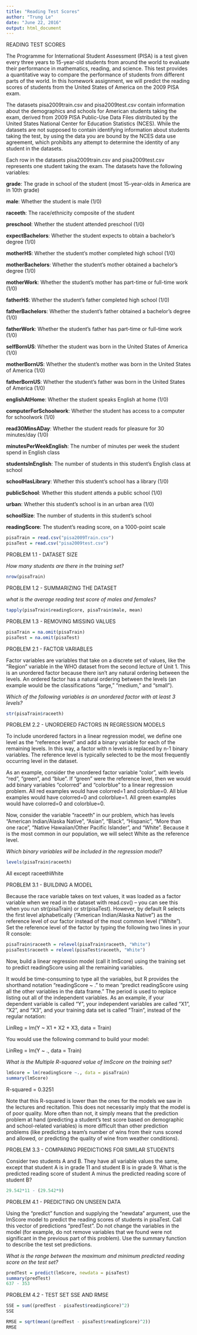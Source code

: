```yaml
---
title: "Reading Test Scores"
author: "Trung Le"
date: "June 22, 2016"
output: html_document
---
```


READING TEST SCORES

The Programme for International Student Assessment (PISA) is a test given every three years to 15-year-old students from around the world to evaluate their performance in mathematics, reading, and science. This test provides a quantitative way to compare the performance of students from different parts of the world. In this homework assignment, we will predict the reading scores of students from the United States of America on the 2009 PISA exam.

The datasets pisa2009train.csv and pisa2009test.csv contain information about the demographics and schools for American students taking the exam, derived from 2009 PISA Public-Use Data Files distributed by the United States National Center for Education Statistics (NCES). While the datasets are not supposed to contain identifying information about students taking the test, by using the data you are bound by the NCES data use agreement, which prohibits any attempt to determine the identity of any student in the datasets.

Each row in the datasets pisa2009train.csv and pisa2009test.csv represents one student taking the exam. The datasets have the following variables:

**grade**: The grade in school of the student (most 15-year-olds in America are in 10th grade)

**male**: Whether the student is male (1/0)

**raceeth**: The race/ethnicity composite of the student

**preschool**: Whether the student attended preschool (1/0)

**expectBachelors**: Whether the student expects to obtain a bachelor's degree (1/0)

**motherHS**: Whether the student's mother completed high school (1/0)

**motherBachelors**: Whether the student's mother obtained a bachelor's degree (1/0)

**motherWork**: Whether the student's mother has part-time or full-time work (1/0)

**fatherHS**: Whether the student's father completed high school (1/0)

**fatherBachelors**: Whether the student's father obtained a bachelor's degree (1/0)

**fatherWork**: Whether the student's father has part-time or full-time work (1/0)

**selfBornUS**: Whether the student was born in the United States of America (1/0)

**motherBornUS**: Whether the student's mother was born in the United States of America (1/0)

**fatherBornUS**: Whether the student's father was born in the United States of America (1/0)

**englishAtHome**: Whether the student speaks English at home (1/0)

**computerForSchoolwork**: Whether the student has access to a computer for schoolwork (1/0)

**read30MinsADay**: Whether the student reads for pleasure for 30 minutes/day (1/0)

**minutesPerWeekEnglish**: The number of minutes per week the student spend in English class

**studentsInEnglish**: The number of students in this student's English class at school

**schoolHasLibrary**: Whether this student's school has a library (1/0)

**publicSchool**: Whether this student attends a public school (1/0)

**urban**: Whether this student's school is in an urban area (1/0)

**schoolSize**: The number of students in this student's school

**readingScore**: The student's reading score, on a 1000-point scale

```r
pisaTrain = read.csv("pisa2009Train.csv")
pisaTest = read.csv("pisa2009test.csv")
```

PROBLEM 1.1 - DATASET SIZE

 *How many students are there in the training set?*
 
```r
nrow(pisaTrain)
```

PROBLEM 1.2 - SUMMARIZING THE DATASET 

*what is the average reading test score of males and females?*

```r
tapply(pisaTrain$readingScore, pisaTrain$male, mean)
```

PROBLEM 1.3 - REMOVING MISSING VALUES

```r
pisaTrain = na.omit(pisaTrain)
pisaTest = na.omit(pisaTest)
```

PROBLEM 2.1 - FACTOR VARIABLES

Factor variables are variables that take on a discrete set of values, like the "Region" variable in the WHO dataset from the second lecture of Unit 1. This is an unordered factor because there isn't any natural ordering between the levels. An ordered factor has a natural ordering between the levels (an example would be the classifications "large," "medium," and "small").

*Which of the following variables is an unordered factor with at least 3 levels?*
```r
str(pisaTrain$raceeth)
```

PROBLEM 2.2 - UNORDERED FACTORS IN REGRESSION MODELS

To include unordered factors in a linear regression model, we define one level as the "reference level" and add a binary variable for each of the remaining levels. In this way, a factor with n levels is replaced by n-1 binary variables. The reference level is typically selected to be the most frequently occurring level in the dataset.

As an example, consider the unordered factor variable "color", with levels "red", "green", and "blue". If "green" were the reference level, then we would add binary variables "colorred" and "colorblue" to a linear regression problem. All red examples would have colorred=1 and colorblue=0. All blue examples would have colorred=0 and colorblue=1. All green examples would have colorred=0 and colorblue=0.

Now, consider the variable "raceeth" in our problem, which has levels "American Indian/Alaska Native", "Asian", "Black", "Hispanic", "More than one race", "Native Hawaiian/Other Pacific Islander", and "White". Because it is the most common in our population, we will select White as the reference level.

*Which binary variables will be included in the regression model?*

```r
levels(pisaTrain$raceeth)
```
 All except raceethWhite

PROBLEM 3.1 - BUILDING A MODEL

Because the race variable takes on text values, it was loaded as a factor variable when we read in the dataset with read.csv() -- you can see this when you run str(pisaTrain) or str(pisaTest). However, by default R selects the first level alphabetically ("American Indian/Alaska Native") as the reference level of our factor instead of the most common level ("White"). Set the reference level of the factor by typing the following two lines in your R console:

```r
pisaTrain$raceeth = relevel(pisaTrain$raceeth, "White")
pisaTest$raceeth = relevel(pisaTest$raceeth, "White")
```
Now, build a linear regression model (call it lmScore) using the training set to predict readingScore using all the remaining variables.

It would be time-consuming to type all the variables, but R provides the shorthand notation "readingScore ~ ." to mean "predict readingScore using all the other variables in the data frame." The period is used to replace listing out all of the independent variables. As an example, if your dependent variable is called "Y", your independent variables are called "X1", "X2", and "X3", and your training data set is called "Train", instead of the regular notation:

LinReg = lm(Y ~ X1 + X2 + X3, data = Train)

You would use the following command to build your model:

LinReg = lm(Y ~ ., data = Train)

*What is the Multiple R-squared value of lmScore on the training set?*

```r
lmScore = lm(readingScore ~., data = pisaTrain)
summary(lmScore)
```
 R-squared = 0.3251

Note that this R-squared is lower than the ones for the models we saw in the lectures and recitation. This does not necessarily imply that the model is of poor quality. More often than not, it simply means that the prediction problem at hand (predicting a student's test score based on demographic and school-related variables) is more difficult than other prediction problems (like predicting a team's number of wins from their runs scored and allowed, or predicting the quality of wine from weather conditions).

PROBLEM 3.3 - COMPARING PREDICTIONS FOR SIMILAR STUDENTS

Consider two students A and B. They have all variable values the same, except that student A is in grade 11 and student B is in grade 9. What is the predicted reading score of student A minus the predicted reading score of student B?

```r
29.542*11 - (29.542*9)
```

PROBLEM 4.1 - PREDICTING ON UNSEEN DATA

Using the "predict" function and supplying the "newdata" argument, use the lmScore model to predict the reading scores of students in pisaTest. Call this vector of predictions "predTest". Do not change the variables in the model (for example, do not remove variables that we found were not significant in the previous part of this problem). Use the summary function to describe the test set predictions.

*What is the range between the maximum and minimum predicted reading score on the test set?*

```r
predTest = predict(lmScore, newdata = pisaTest)
summary(predTest)
637 - 353
```

PROBLEM 4.2 - TEST SET SSE AND RMSE

```r
SSE = sum((predTest - pisaTest$readingScore)^2)
SSE
```

```r
RMSE = sqrt(mean((predTest - pisaTest$readingScore)^2))
RMSE
```


